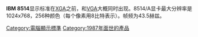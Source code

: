 {{Unreferenced|time=2013-12-31T08:55:16+00:00}}{{Expand|time=2013-12-31T08:56:15+00:00}}'''IBM 8514'''显示标准在[[XGA|XGA]]之前，和[[VGA|VGA]]大概同时出现。8514/A显卡最大分辨率是1024x768，256种颜色（每个像素用8比特表示）。帧频为43.5赫兹。

{{电脑显示标准}}

[[Category:電腦顯示標準|Category:電腦顯示標準]]
[[Category:1987年面世的產品|Category:1987年面世的產品]]